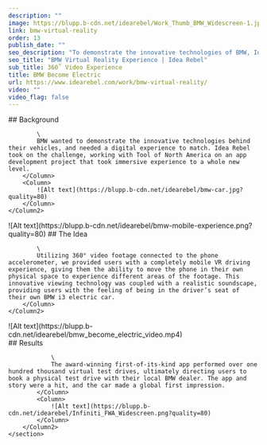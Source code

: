 ```yaml
---
description: ""
image: https://blupp.b-cdn.net/idearebel/Work_Thumb_BMW_Widescreen-1.jpg?quality=80
link: bmw-virtual-reality
order: 13
publish_date: ""
seo_description: "To demonstrate the innovative technologies of BMW, Idea Rebel took on the challenge of creating a digital experience: A vr experience utilizing 360° video"
seo_title: "BMW Virtual Reality Experience | Idea Rebel"
sub_title: 360˚ Video Experience
title: BMW Become Electric
url: https://www.idearebel.com/work/bmw-virtual-reality/
video: ""
video_flag: false
---
```


<section class="container mx-auto max-w-6xl py-10">
    <Column2>
        <Column>
            ## Background

            \
            BMW wanted to demonstrate the innovative technologies behind their vehicles, and needed a digital experience to match. Idea Rebel took on the challenge, working with Tool of North America on an app development project that took immersive experience to a whole new level.
        </Column>
        <Column>
            ![Alt text](https://blupp.b-cdn.net/idearebel/bmw-car.jpg?quality=80)
        </Column>
    </Column2>
</section>
<section class="container mx-auto max-w-6xl py-10">
    <Column2>
        <Column>
            ![Alt text](https://blupp.b-cdn.net/idearebel/bmw-mobile-experience.png?quality=80)
        </Column>
        <Column>
            ## The Idea

            \
            Utilizing 360° video footage connected to the phone accelerometer, we provided users with a completely mobile VR driving experience, giving them the ability to move the phone in their own physical space to experience different areas of the footage. This innovative viewing technology was coupled with a realistic soundscape, providing users with the feeling of being in the driver’s seat of their own BMW i3 electric car.
        </Column>
    </Column2>
</section>
<section class="container mx-auto max-w-6xl mt-20 p-20 bg-secondary">
    <Column>
        ![Alt text](https://blupp.b-cdn.net/idearebel/bmw_become_electric_video.mp4)
    </Column>
</section>
<section class="bg-secondary mt-20">
    <section class="container mx-auto max-w-4xl py-20 gap-16">
        <Column2>
            <Column>
                ## Results

                \
                The award-winning first-of-its-kind app performed over one hundred thousand virtual test drives, ultimately directing users to book a physical test drive with their local BMW dealer. The app and story were a hit, and the car made a global first impression.
            </Column>
            <Column>
                ![Alt text](https://blupp.b-cdn.net/idearebel/Infiniti_FWA_Widescreen.png?quality=80)
            </Column>
        </Column2>
    </section>
</section>

<section class="container mx-auto max-w-6xl p-4 md:px-0 md:py-2">
    <Column>
        <div class="flex justify-between">
            <div>
            <PreviousProject
                link="/work/rogers/"
                title="Rogers Pick ’n Play"
            />
            </div>
            <div class="invisible">
            <NextProject
                link="/work/bmw-virtual-reality/"
                title="BMW Become Electric Apps"
            />
            </div>
        </div>
    </Column>
</section>
